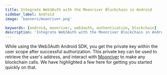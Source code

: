 ```yaml
---
title: Integrate Web3Auth with the Moonriver Blockchain in Android
sidebar_label: Android
image: 'banners/moonriver.png'

keywords: [android, moonriver, web3auth, authentication, blockchain]
description: 'Integrate Web3Auth with the Moonriver Blockchain in Android | Documentation - Web3Auth'
---
```



<SEO
  title="Integrate Web3Auth with the Moonriver Blockchain in Android"
  description="Integrate Web3Auth with the Moonriver Blockchain in Android | Documentation - Web3Auth"
  image="https://web3auth.io/docs/banners/moonriver.png"
  slug="/embedded-wallets/connect-blockchain/evm/moonriver/android"
/>

While using the Web3Auth Android SDK, you get the private key within the user scope after successful authorization. This private key can be used to retrieve the user's address, and interact with [Moonriver](https://moonriver.network/) to make any blockchain calls. We have highlighted a few here for getting you started quickly on that.

<EVMInteraction />
